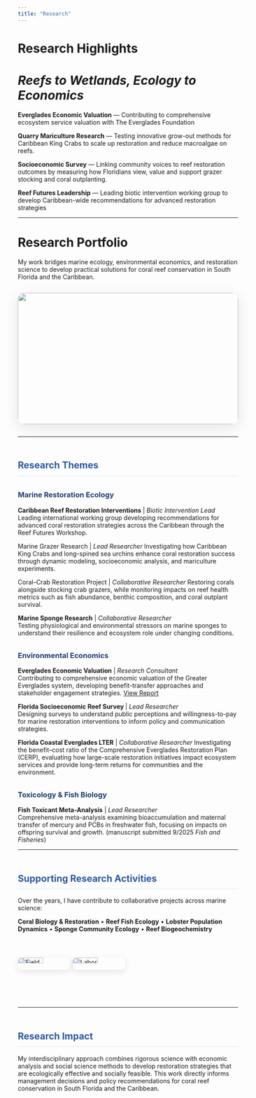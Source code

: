```yaml
---
title: "Research"
---
```


::: {.callout-note icon=false}
# **Research Highlights**
# *Reefs to Wetlands, Ecology to Economics*

- **Everglades Economic Valuation** — Contributing to comprehensive ecosystem service valuation with The Everglades Foundation
- **Quarry Mariculture Research** — Testing innovative grow-out methods for Caribbean King Crabs to scale up restoration and reduce macroalgae on reefs.
- **Socioeconomic Survey** — Linking community voices to reef restoration outcomes by measuring how Floridians view, value and support grazer stocking and coral outplanting.
- **Reef Futures Leadership** — Leading biotic intervention working group to develop Caribbean-wide recommendations for advanced restoration strategies
:::

---

# Research Portfolio

My work bridges marine ecology, environmental economics, and restoration science to develop practical solutions for coral reef conservation in South Florida and the Caribbean.

![](images/drone_above_reef.jpg){style="width: 100%; max-width: 700px; height: 300px; object-fit: cover; border-radius: 15px; margin: 2em auto; display: block; box-shadow: 0 8px 32px rgba(0,0,0,0.1);"}

---

## Research Themes

### **Marine Restoration Ecology**

**Caribbean Reef Restoration Interventions** | *Biotic Intervention Lead*  
Leading international working group developing recommendations for advanced coral restoration strategies across the Caribbean through the Reef Futures Workshop.

Marine Grazer Research | *Lead Researcher*
Investigating how Caribbean King Crabs and long-spined sea urchins enhance coral restoration success through dynamic modeling, socioeconomic analysis, and mariculture experiments.

Coral–Crab Restoration Project | *Collaborative Researcher*
Restoring corals alongside stocking crab grazers, while monitoring impacts on reef health metrics such as fish abundance, benthic composition, and coral outplant survival.

**Marine Sponge Research** | *Collaborative Researcher*  
Testing physiological and environmental stressors on marine sponges to understand their resilience and ecosystem role under changing conditions.

### **Environmental Economics**

**Everglades Economic Valuation** | *Research Consultant*  
Contributing to comprehensive economic valuation of the Greater Everglades system, developing benefit-transfer approaches and stakeholder engagement strategies. [View Report](https://b797e412-2757-4f33-af72-a0f87d5b59ea.usrfiles.com/ugd/d45609_d489ae3e21024e3da5e8024227993854.pdf)

**Florida Socioeconomic Reef Survey ** | *Lead Researcher*  
Designing surveys to understand public perceptions and willingness-to-pay for marine restoration interventions to inform policy and communication strategies.

**Florida Coastal Everglades LTER** | *Collaborative Researcher*
Investigating the benefit–cost ratio of the Comprehensive Everglades Restoration Plan (CERP), evaluating how large-scale restoration initiatives impact ecosystem services and provide long-term returns for communities and the environment.

### **Toxicology & Fish Biology**

**Fish Toxicant Meta-Analysis** | *Lead Researcher*  
Comprehensive meta-analysis examining bioaccumulation and maternal transfer of mercury and PCBs in freshwater fish, focusing on impacts on offspring survival and growth. (manuscript submitted 9/2025 *Fish and Fisheries*)

---

## Supporting Research Activities

Over the years, I have contribute to collaborative projects across marine science:

**Coral Biology & Restoration** • **Reef Fish Ecology** • **Lobster Population Dynamics** • **Sponge Community Ecology** • **Reef Biogeochemistry**

<div class="image-grid" style="display: flex; gap: 2%; margin: 3em 0;">
![Field Research](images/baby crab in the hand.jpg){style="width: 48%; border-radius: 10px; box-shadow: 0 4px 16px rgba(0,0,0,0.1);"}
![Laboratory Work](images/Shedd Night Ops.jpg){style="width: 48%; border-radius: 10px; box-shadow: 0 4px 16px rgba(0,0,0,0.1);"}
</div>

---

## Research Impact

My interdisciplinary approach combines rigorous science with economic analysis and social science methods to develop restoration strategies that are ecologically effective and socially feasible. This work directly informs management decisions and policy recommendations for coral reef conservation in South Florida and the Caribbean.

<style>
.callout {
  margin: 1em 0;
}

.callout a {
  font-weight: 600;
}

.project-card {
  background: linear-gradient(135deg, #f8fbff 0%, #e8f4f8 100%);
  border-left: 4px solid #2c5aa0;
  padding: 1.5em;
  margin: 1.5em 0;
  border-radius: 8px;
  box-shadow: 0 2px 10px rgba(0,0,0,0.05);
}

.project-card h4 {
  color: #2c5aa0;
  margin-top: 0;
}

h2 {
  color: #2c5aa0;
  border-bottom: 2px solid #e8f4f8;
  padding-bottom: 0.5em;
  margin-top: 2.5em;
}

h3 {
  color: #1e3d6f;
  margin-top: 2em;
}

.image-grid img {
  transition: transform 0.3s ease, box-shadow 0.3s ease;
}

.image-grid img:hover {
  transform: translateY(-5px);
  box-shadow: 0 8px 25px rgba(0,0,0,0.15);
}

ul {
  list-style: none;
  padding-left: 0;
}

li {
  margin: 1em 0;
}

/* Dark mode support */
@media (prefers-color-scheme: dark) {
  .project-card {
    background: linear-gradient(135deg, rgba(44, 90, 160, 0.12) 0%, rgba(44, 90, 160, 0.08) 100%);
    border-left-color: #5b8fd8;
  }
}
</style>